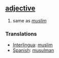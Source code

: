 == [[adjective]] ==
# same as ''[[muslim]]''

=== Translations ===
*[[Interlingua]]: [[muslim]]
*[[Spanish]]: [[musulman]]